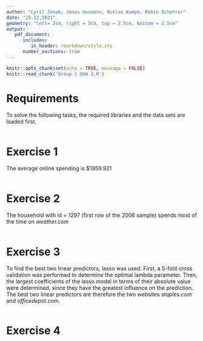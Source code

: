 ```yaml
---
author: "Cyril Janak, Jonas Husmann, Niklas Kampe, Robin Scherrer"
date: "15.12.2021"
geometry: "left= 2cm, right = 2cm, top = 2.5cm, bottom = 2.5cm"
output: 
   pdf_document:
      includes:
         in_header: rmarkdown/style.sty
      number_sections: true
---
```


```r
knitr::opts_chunk$set(echo = TRUE, message = FALSE)
knitr::read_chunk('Group 1 GHA 3.R')
```

\thispagestyle{empty}
\input{rmarkdown/titlepage.tex}

\pagebreak

\thispagestyle{empty}
\tableofcontents

\pagebreak
\setcounter{page}{1}

# Requirements {-}
To solve the following tasks, the required libraries and the data sets are loaded 
first.
```r
```

# Exercise 1 {-}
The average online spending is $1959.921
```r
```

# Exercise 2 {-}
The household with id = 1297 (first row of the 2006 sample) spends most of the time on *weather.com*
```r
```

# Exercise 3 {-}
To find the best two linear predictors, lasso was used. First, a 5-fold cross 
validation was performed to determine the optimal lambda parameter. Then, the largest 
coefficients of the lasso model in terms of their absolute value were determined, since 
they have the greatest influence on the prediction. The best two linear predictors are 
therefore the two websites *staples.com* and *officedepot.com*.
```r
```

# Exercise 4 {-}

```r
```
